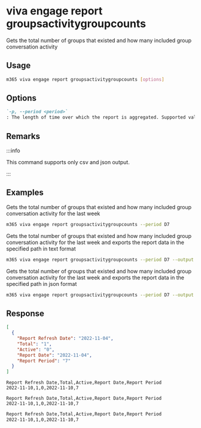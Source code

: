 
# viva engage report groupsactivitygroupcounts

Gets the total number of groups that existed and how many included group conversation activity

## Usage

```sh
m365 viva engage report groupsactivitygroupcounts [options]
```

## Options

```md definition-list
`-p, --period <period>`
: The length of time over which the report is aggregated. Supported values `D7`, `D30`, `D90`, `D180`.
```

<Global />

## Remarks

:::info

This command supports only csv and json output.

:::

## Examples

Gets the total number of groups that existed and how many included group conversation activity for the last week

```sh
m365 viva engage report groupsactivitygroupcounts --period D7
```

Gets the total number of groups that existed and how many included group conversation activity for the last week and exports the report data in the specified path in text format

```sh
m365 viva engage report groupsactivitygroupcounts --period D7 --output text > "groupsactivitygroupcounts.txt"
```

Gets the total number of groups that existed and how many included group conversation activity for the last week and exports the report data in the specified path in json format

```sh
m365 viva engage report groupsactivitygroupcounts --period D7 --output json > "groupsactivitygroupcounts.json"
```

## Response

<Tabs>
  <TabItem value="JSON">

  ```json
  [
    {
      "Report Refresh Date": "2022-11-04",
      "Total": "1",
      "Active": "0",
      "Report Date": "2022-11-04",
      "Report Period": "7"
    }
  ]
  ```

  </TabItem>
  <TabItem value="Text">

  ```text
  Report Refresh Date,Total,Active,Report Date,Report Period
  2022-11-10,1,0,2022-11-10,7
  ```

  </TabItem>
  <TabItem value="CSV">

  ```csv
  Report Refresh Date,Total,Active,Report Date,Report Period
  2022-11-10,1,0,2022-11-10,7
  ```

  </TabItem>
  <TabItem value="Markdown">

  ```md
  Report Refresh Date,Total,Active,Report Date,Report Period
  2022-11-10,1,0,2022-11-10,7
  ```

  </TabItem>
</Tabs>

